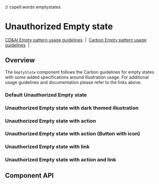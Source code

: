 // cspell:words emptystates

# Unauthorized Empty state

[CD&AI Empty pattern usage guidelines](https://pages.github.ibm.com/cdai-design/pal/patterns/empty-state/usage/)
&nbsp;|&nbsp;
[Carbon Empty pattern usage guidelines](https://www.carbondesignsystem.com/patterns/empty-states-pattern/)
&nbsp;|&nbsp;

## Overview

The `EmptyState` component follows the Carbon guidelines for empty states with
some added specifications around illustration usage. For additional usage
guidelines and documentation please refer to the links above.

### Default Unauthorized Empty state

<Canvas>
  <Story id={getStoryId(UnauthorizedEmptyState.displayName, 'default')} />
</Canvas>

### Unauthorized Empty state with dark themed illustration

<Canvas>
  <Story
    id={getStoryId(
      UnauthorizedEmptyState.displayName,
      'with-dark-mode-illustration'
    )}
  />
</Canvas>

### Unauthorized Empty state with action

<Canvas>
  <Story id={getStoryId(UnauthorizedEmptyState.displayName, 'with-action')} />
</Canvas>

### Unauthorized Empty state with action (Button with icon)

<Canvas>
  <Story
    id={getStoryId(
      UnauthorizedEmptyState.displayName,
      'with-action-icon-button'
    )}
  />
</Canvas>

### Unauthorized Empty state with link

<Canvas>
  <Story id={getStoryId(UnauthorizedEmptyState.displayName, 'with-link')} />
</Canvas>

### Unauthorized Empty state with action and link

<Canvas>
  <Story
    id={getStoryId(UnauthorizedEmptyState.displayName, 'with-action-and-link')}
  />
</Canvas>

## Component API

<ArgsTable />
